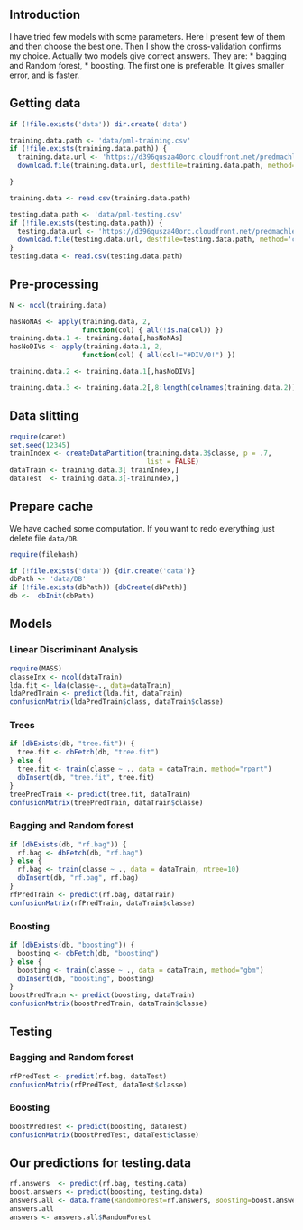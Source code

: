 ## Introduction

I have tried few models with some parameters. Here I present few of
them and then choose the best one. Then I show the cross-validation
confirms my choice. Actually two models give correct answers. They are:
* bagging and Random forest,
* boosting.
The first one is preferable. It gives smaller error, and is faster.


## Getting data

```r
if (!file.exists('data')) dir.create('data')

training.data.path <- 'data/pml-training.csv'
if (!file.exists(training.data.path)) {
  training.data.url <- 'https://d396qusza40orc.cloudfront.net/predmachlearn/pml-training.csv'
  download.file(training.data.url, destfile=training.data.path, method='curl' )

}

training.data <- read.csv(training.data.path)

testing.data.path <- 'data/pml-testing.csv'
if (!file.exists(testing.data.path)) {
  testing.data.url <- 'https://d396qusza40orc.cloudfront.net/predmachlearn/pml-testing.csv'
  download.file(testing.data.url, destfile=testing.data.path, method='curl' )
}
testing.data <- read.csv(testing.data.path)
```

## Pre-processing

```r
N <- ncol(training.data)

hasNoNAs <- apply(training.data, 2,
                  function(col) { all(!is.na(col)) })
training.data.1 <- training.data[,hasNoNAs]
hasNoDIVs <- apply(training.data.1, 2,
                  function(col) { all(col!="#DIV/0!") })

training.data.2 <- training.data.1[,hasNoDIVs]

training.data.3 <- training.data.2[,8:length(colnames(training.data.2))] 

```


## Data slitting

```r
require(caret)
set.seed(12345)
trainIndex <- createDataPartition(training.data.3$classe, p = .7,
                                  list = FALSE)
dataTrain <- training.data.3[ trainIndex,]
dataTest  <- training.data.3[-trainIndex,]
```

## Prepare cache

We have cached some computation. If you want to redo everything just
delete file `data/DB`.

```r
require(filehash)

if (!file.exists('data')) {dir.create('data')}
dbPath <- 'data/DB'
if (!file.exists(dbPath)) {dbCreate(dbPath)}
db <-  dbInit(dbPath)

```


## Models


### Linear Discriminant Analysis

```r
require(MASS)
classeInx <- ncol(dataTrain)
lda.fit <- lda(classe~., data=dataTrain)
ldaPredTrain <- predict(lda.fit, dataTrain)
confusionMatrix(ldaPredTrain$class, dataTrain$classe)
```

### Trees

```r
if (dbExists(db, "tree.fit")) {
  tree.fit <- dbFetch(db, "tree.fit")
} else {
  tree.fit <- train(classe ~ ., data = dataTrain, method="rpart")
  dbInsert(db, "tree.fit", tree.fit)
}
treePredTrain <- predict(tree.fit, dataTrain)
confusionMatrix(treePredTrain, dataTrain$classe)
```

### Bagging and Random forest

```r
if (dbExists(db, "rf.bag")) {
  rf.bag <- dbFetch(db, "rf.bag")
} else {
  rf.bag <- train(classe ~ ., data = dataTrain, ntree=10)
  dbInsert(db, "rf.bag", rf.bag)
}
rfPredTrain <- predict(rf.bag, dataTrain)
confusionMatrix(rfPredTrain, dataTrain$classe)
```

### Boosting

```r
if (dbExists(db, "boosting")) {
  boosting <- dbFetch(db, "boosting")
} else {
  boosting <- train(classe ~ ., data = dataTrain, method="gbm") 
  dbInsert(db, "boosting", boosting)
}
boostPredTrain <- predict(boosting, dataTrain)
confusionMatrix(boostPredTrain, dataTrain$classe)
```

## Testing

### Bagging and Random forest

```r
rfPredTest <- predict(rf.bag, dataTest)
confusionMatrix(rfPredTest, dataTest$classe)
```

### Boosting

```r
boostPredTest <- predict(boosting, dataTest) 
confusionMatrix(boostPredTest, dataTest$classe)
```


## Our predictions for testing.data

```r
rf.answers  <- predict(rf.bag, testing.data)
boost.answers <- predict(boosting, testing.data)
answers.all <- data.frame(RandomForest=rf.answers, Boosting=boost.answers)
answers.all
answers <- answers.all$RandomForest
```
